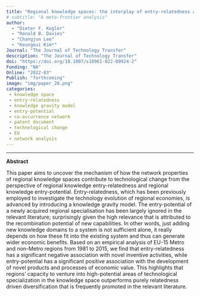 ```yaml
---
title: "Regional knowledge spaces: the interplay of entry-relatedness and entry-potential for technological change and growth"
# subtitle: "A meta-frontier analysis"
author: 
  - "Dieter F. Kogler" 
  - "Ronald B. Davies"
  - "Changjun Lee"
  - "Keungoui Kim*" 
Journal: "The Journal of Technology Transfer"
description: "The Journal of Technology Transfer"
doi: "https://doi.org/10.1007/s10961-022-09924-2"
Funding: "NA"
Online: "2022-03"
Publish: "forthcoming"
image: "img/paper_20.png"
categories:
 - knowledge space
 - entry-relatedness
 - knowledge gravity model
 - entry-potential
 - co-occurrence network
 - patent document
 - technological change
 - EU
 - network analysis
---
```


------------------------------------------------------------------------

**Abstract**

This paper aims to uncover the mechanism of how the network properties of regional knowledge spaces contribute to technological change from the perspective of regional knowledge entry-relatedness and regional knowledge entry-potential. Entry-relatedness, which has been previously employed to investigate the technology evolution of regional economies, is advanced by introducing a knowledge gravity model. The entry-potential of a newly acquired regional specialisation has been largely ignored in the relevant literature; surprisingly given the high relevance that is attributed to the recombination potential of new capabilities. In other words, just adding new knowledge domains to a system is not sufficient alone, it really depends on how these fit into the existing system and thus can generate wider economic benefits. Based on an empirical analysis of EU-15 Metro and non-Metro regions from 1981 to 2015, we find that entry-relatedness has a significant negative association with novel inventive activities, while entry-potential has a significant positive association with the development of novel products and processes of economic value. This highlights that regions’ capacity to venture into high-potential areas of technological specialization in the knowledge space outperforms purely relatedness driven diversification that is frequently promoted in the relevant literature.

